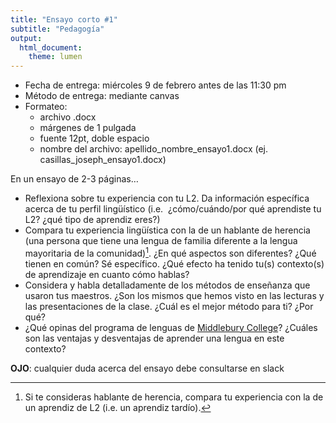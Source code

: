 ```yaml
---
title: "Ensayo corto #1"
subtitle: "Pedagogía"
output: 
  html_document: 
    theme: lumen
---
```


- Fecha de entrega: miércoles 9 de febrero antes de las 11:30 pm
- Método de entrega: mediante canvas
- Formateo:  
    - archivo .docx
    - márgenes de 1 pulgada
    - fuente 12pt, doble espacio
    - nombre del archivo: apellido_nombre_ensayo1.docx (ej. 
    casillas_joseph_ensayo1.docx)

En un ensayo de 2-3 páginas... 

- Reflexiona sobre tu experiencia con tu L2. 
Da información específica acerca de tu perfil lingüístico (i.e. 
¿cómo/cuándo/por qué aprendiste tu L2? 
¿qué tipo de aprendiz eres?)
- Compara tu experiencia lingüística con la de un hablante de herencia (una persona que tiene una lengua de familia diferente a la lengua mayoritaria de la comunidad)^[Si te 
consideras hablante de herencia, compara tu experiencia con la de un aprendiz de L2 (i.e. un aprendiz tardío).]. 
¿En qué aspectos son diferentes? 
¿Qué tienen en común? Sé específico. 
¿Qué efecto ha tenido tu(s) contexto(s) de aprendizaje en cuanto cómo hablas?
- Considera y habla detalladamente de los métodos de enseñanza que usaron tus maestros. 
¿Son los mismos que hemos visto en las lecturas y las presentaciones de la clase. 
¿Cuál es el mejor método para ti? 
¿Por qué?
- ¿Qué opinas del programa de lenguas de [Middlebury College](https://www.middlebury.edu/language-schools/)? 
¿Cuáles son las ventajas y desventajas de aprender una lengua en este contexto?

**OJO**: cualquier duda acerca del ensayo debe consultarse en slack
